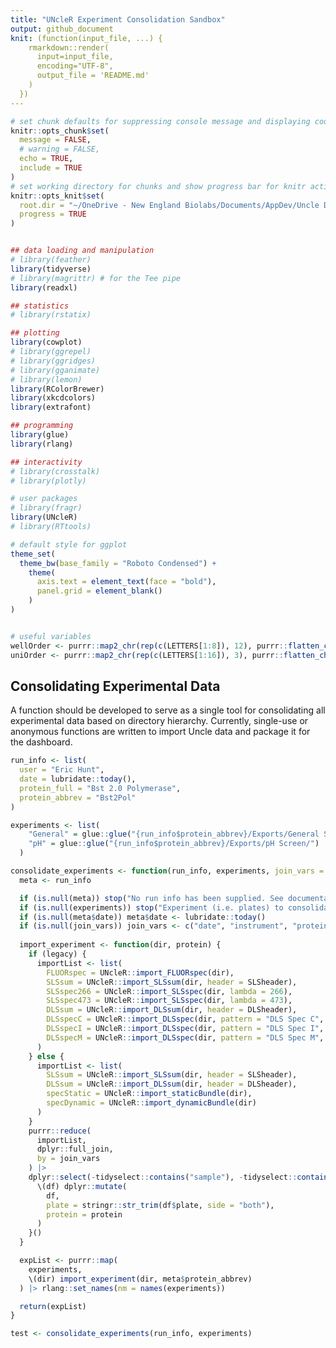```yaml
---
title: "UNcleR Experiment Consolidation Sandbox"
output: github_document
knit: (function(input_file, ...) {
    rmarkdown::render(
      input=input_file,
      encoding="UTF-8",
      output_file = 'README.md'
    )
  })
---
```


```r
# set chunk defaults for suppressing console message and displaying code by default
knitr::opts_chunk$set(
  message = FALSE,
  # warning = FALSE,
  echo = TRUE,
  include = TRUE
)
# set working directory for chunks and show progress bar for knitr actions
knitr::opts_knit$set(
  root.dir = "~/OneDrive - New England Biolabs/Documents/AppDev/Uncle Data Analysis/DataPrep/",
  progress = TRUE
)


## data loading and manipulation
# library(feather)
library(tidyverse)
# library(magrittr) # for the Tee pipe
library(readxl)

## statistics
# library(rstatix)

## plotting
library(cowplot)
# library(ggrepel)
# library(ggridges)
# library(gganimate)
# library(lemon)
library(RColorBrewer)
library(xkcdcolors)
library(extrafont)

## programming
library(glue)
library(rlang)

## interactivity
# library(crosstalk)
# library(plotly)

# user packages
# library(fragr)
library(UNcleR)
# library(RTtools)

# default style for ggplot
theme_set(
  theme_bw(base_family = "Roboto Condensed") +
    theme(
      axis.text = element_text(face = "bold"),
      panel.grid = element_blank()
    )
)


# useful variables
wellOrder <- purrr::map2_chr(rep(c(LETTERS[1:8]), 12), purrr::flatten_chr(purrr::map(c(1:12), rep, 8)), paste0)
uniOrder <- purrr::map2_chr(rep(c(LETTERS[1:16]), 3), purrr::flatten_chr(purrr::map(c(1:3), rep, 16)), paste0)
```


## Consolidating Experimental Data

A function should be developed to serve as a single tool for consolidating all experimental data based on directory hierarchy. Currently, single-use or anonymous functions are written to import Uncle data and package it for the dashboard.

```r
run_info <- list(
  user = "Eric Hunt",
  date = lubridate::today(),
  protein_full = "Bst 2.0 Polymerase",
  protein_abbrev = "Bst2Pol"
)

experiments <- list(
    "General" = glue::glue("{run_info$protein_abbrev}/Exports/General Screen/"),
    "pH" = glue::glue("{run_info$protein_abbrev}/Exports/pH Screen/")
  )
```


```r
consolidate_experiments <- function(run_info, experiments, join_vars = NULL, legacy = FALSE, SLSheader = TRUE, DLSheader = FALSE) {
  meta <- run_info

  if (is.null(meta)) stop("No run info has been supplied. See documentation for details.")
  if (is.null(experiments)) stop("Experiment (i.e. plates) to consolidate must be supplied. See documentation for details.")
  if (is.null(meta$date)) meta$date <- lubridate::today()
  if (is.null(join_vars)) join_vars <- c("date", "instrument", "protein", "plate", "uni")
  
  import_experiment <- function(dir, protein) {
    if (legacy) {
      importList <- list(
        FLUORspec = UNcleR::import_FLUORspec(dir),
        SLSsum = UNcleR::import_SLSsum(dir, header = SLSheader),
        SLSspec266 = UNcleR::import_SLSspec(dir, lambda = 266),
        SLSspec473 = UNcleR::import_SLSspec(dir, lambda = 473),
        DLSsum = UNcleR::import_DLSsum(dir, header = DLSheader),
        DLSspecC = UNcleR::import_DLSspec(dir, pattern = "DLS Spec C", type = "C"),
        DLSspecI = UNcleR::import_DLSspec(dir, pattern = "DLS Spec I", type = "I"),
        DLSspecM = UNcleR::import_DLSspec(dir, pattern = "DLS Spec M", type = "M")
      )
    } else {
      importList <- list(
        SLSsum = UNcleR::import_SLSsum(dir, header = SLSheader),
        DLSsum = UNcleR::import_DLSsum(dir, header = DLSheader),
        specStatic = UNcleR::import_staticBundle(dir),
        specDynamic = UNcleR::import_dynamicBundle(dir)
      )
    }
    purrr::reduce(
      importList,
      dplyr::full_join,
      by = join_vars
    ) |>
    dplyr::select(-tidyselect::contains("sample"), -tidyselect::contains("file")) |> {
      \(df) dplyr::mutate(
        df,
        plate = stringr::str_trim(df$plate, side = "both"),
        protein = protein
      )
    }()
  }

  expList <- purrr::map(
    experiments,
    \(dir) import_experiment(dir, meta$protein_abbrev)
  ) |> rlang::set_names(nm = names(experiments))

  return(expList)
}
```

```r
test <- consolidate_experiments(run_info, experiments)
```

